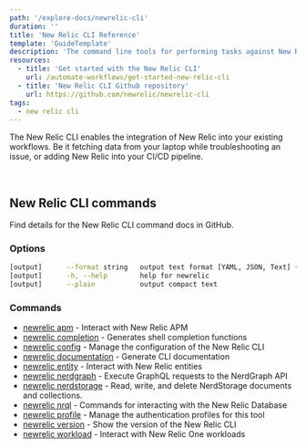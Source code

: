 ```yaml
---
path: '/explore-docs/newrelic-cli'
duration: ''
title: 'New Relic CLI Reference'
template: 'GuideTemplate'
description: 'The command line tools for performing tasks against New Relic APIs'
resources:
  - title: 'Get started with the New Relic CLI'
    url: /automate-workflows/get-started-new-relic-cli
  - title: 'New Relic CLI Github repository'
    url: https://github.com/newrelic/newrelic-cli
tags:
  - new relic cli
---
```


<Intro>

The New Relic CLI enables the integration of New Relic into your existing workflows. Be it fetching data from your laptop while troubleshooting an issue, or adding New Relic into your CI/CD pipeline.

</Intro>

<br />

## New Relic CLI commands

Find details for the New Relic CLI command docs in GitHub.

### Options

```bash copyable=false
[output]      --format string   output text format [YAML, JSON, Text] (default "JSON")
[output]      -h, --help        help for newrelic
[output]      --plain           output compact text
```

### Commands

- [newrelic apm](https://github.com/newrelic/newrelic-cli/blob/master/docs/cli/newrelic_apm.md) - Interact with New Relic APM
- [newrelic completion](https://github.com/newrelic/newrelic-cli/blob/master/docs/cli/newrelic_completion.md) - Generates shell completion functions
- [newrelic config](https://github.com/newrelic/newrelic-cli/blob/master/docs/cli/newrelic_config.md) - Manage the configuration of the New Relic CLI
- [newrelic documentation](https://github.com/newrelic/newrelic-cli/blob/master/docs/cli/newrelic_documentation.md) - Generate CLI documentation
- [newrelic entity](https://github.com/newrelic/newrelic-cli/blob/master/docs/cli/newrelic_entity.md) - Interact with New Relic entities
- [newrelic nerdgraph](https://github.com/newrelic/newrelic-cli/blob/master/docs/cli/newrelic_nerdgraph.md) - Execute GraphQL requests to the NerdGraph API
- [newrelic nerdstorage](https://github.com/newrelic/newrelic-cli/blob/master/docs/cli/newrelic_nerdstorage.md) - Read, write, and delete NerdStorage documents and collections.
- [newrelic nrql](https://github.com/newrelic/newrelic-cli/blob/master/docs/cli/newrelic_nrql.md) - Commands for interacting with the New Relic Database
- [newrelic profile](https://github.com/newrelic/newrelic-cli/blob/master/docs/cli/newrelic_profile.md) - Manage the authentication profiles for this tool
- [newrelic version](https://github.com/newrelic/newrelic-cli/blob/master/docs/cli/newrelic_version.md) - Show the version of the New Relic CLI
- [newrelic workload](https://github.com/newrelic/newrelic-cli/blob/master/docs/cli/newrelic_workload.md) - Interact with New Relic One workloads
